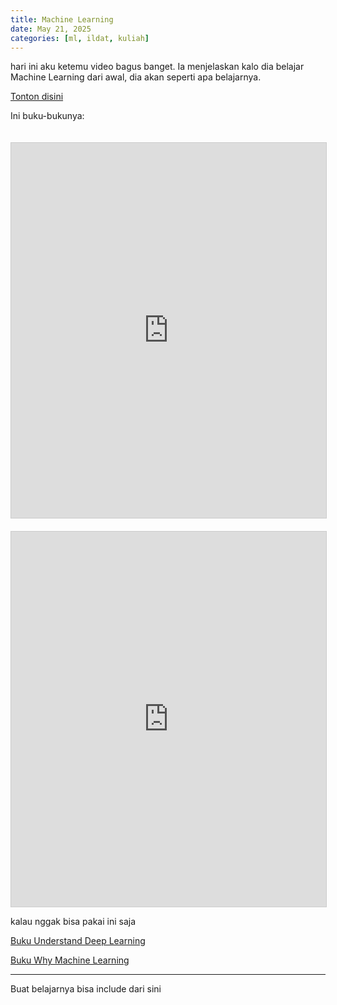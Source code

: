 ```yaml
---
title: Machine Learning
date: May 21, 2025
categories: [ml, ildat, kuliah]
---
```


hari ini aku ketemu video bagus banget. Ia menjelaskan kalo dia belajar Machine Learning dari awal, dia akan seperti apa belajarnya. 

::: {.position-relative}

[Tonton disini](https://www.youtube.com/watch?v=_xIwjmCH6D4&ab_channel=BorisMeinardus){class="btn btn-primary position-absolute top-0 start-50 translate-middle" target="_blank"}

:::

Ini buku-bukunya:

::: {.callout-note title="Understand Deep Learning" collapse="true"}

```{=html}
<iframe
  src="https://drive.google.com/file/d/1FynZOA8hr6M-AL3_I4vYZkdLiCh2PG8-/preview"
  width="100%"
  height="600"
  allow="autoplay"
  style="border: 1px solid #ccc; margin-top: 20px;"
>Browser Anda tidak mendukung iframe.
<a href="https://drive.google.com/uc?export=download&id=1FynZOA8hr6M-AL3_I4vYZkdLiCh2PG8-">Download PDF</a>.
</iframe>
```
:::

::: {.callout-note title="Math behind machine learning" collapse="true"}

```{=html}
<iframe
  src="https://drive.google.com/file/d/170Gbz2hTPbi1Jj9YpovOsuTlglgLx5cD/preview"
  width="100%"
  height="600"
  allow="autoplay"
  style="border: 1px solid #ccc; margin-top: 20px;"
>Browser Anda tidak mendukung iframe.
<a href="https://drive.google.com/uc?export=download&id=170Gbz2hTPbi1Jj9YpovOsuTlglgLx5cD">Download PDF</a>.
</iframe>
```

:::

kalau nggak bisa pakai ini saja


:::{.grid class="row justify-content-center" style="--bs-columns: 2; --bs-gap: 5rem;"}

::: {.class="g-col-3"}

[Buku Understand Deep Learning](https://drive.google.com/file/d/1FynZOA8hr6M-AL3_I4vYZkdLiCh2PG8-/view){class="btn btn-primary" target="_blank"}

:::

::: {.class="g-col-3"}
[Buku Why Machine Learning](https://drive.google.com/file/d/170Gbz2hTPbi1Jj9YpovOsuTlglgLx5cD/view){class="btn btn-primary" target="_blank"}
:::

:::

---


Buat belajarnya bisa include dari sini
